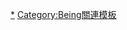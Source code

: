 <noinclude>
{{NoteTA|1=踊|2=声|3=独}}
</noinclude>{{Navbox Musical artist
| name   = B'z
| state  = collapsed
| background = group_or_band
| title  = [[B'z]]
| above = '''[[松本孝弘]]''' (Guitar) - '''[[稻葉浩志]]''' (Vocal)<br/>'''支援樂手 (現在)：'''{{link-ja|青山英樹|青山英樹}} (Drums) - 清 (Bass) - {{link-ja|川村健|川村ケン}} (Keyboard) - {{link-ja|Yukihide "YT" Takiyama|Yukihide"YT"Takiyama}} (Guitar) <br/>'''支援樂手 (過去)：'''[[明石昌夫]]&nbsp;- {{link-ja|阿部薰|阿部薫}}&nbsp;-  {{link-ja|廣本葉子|広本葉子}}&nbsp;- {{link-ja|久保Cozy|久保こーじ}}&nbsp;- {{link-ja|田中一光|田中一光 (ドラマー)}}&nbsp;- [[增田隆宣]]&nbsp;- {{link-en|Denny Fongheiser}}&nbsp;- {{link-ja|大島康祐|大島こうすけ}}&nbsp;- [[德永曉人]]&nbsp;- [[黑瀨蛙一]]&nbsp;- [[滿園庄太郎]]&nbsp;- [[Billy Sheehan]]&nbsp;- {{link-ja|Shane Gaalaas|シェーン・ガラース}}&nbsp;- {{link-ja|Barry Sparks|バリー・スパークス}}&nbsp;- [[大田紳一郎]]&nbsp;- {{link-ja|Brian Tichy|ブライアン・ティッシー}}&nbsp;- {{link-ja|Mohini Dey|モヒニ・デイ}}&nbsp;- {{link-ja|Brian Tichy|ブライアン・ティッシー}}&nbsp;- Sam Pomanti&nbsp;- [[大賀好修]]
| group1 = 單曲
| list1 = {{Navbox Musical artist|child
| group1 = CD
|  list1 = {{Navbox Musical artist|child
| group1 = 1980年代
|  list1 = {{Navbox Musical artist|child
| group1 = 88年
|  list1 = 1.&nbsp;[[だからその手を離して]]
| group2 = 89年
|  list2 = 2.&nbsp;[[君の中で踊りたい]]
}}
| group2 = 1990年代
|  list2 = {{Navbox Musical artist|child
| group1 = 90年
|  list1 = 3.&nbsp;[[LADY-GO-ROUND]]&nbsp;- 4.&nbsp;[[BE THERE]]&nbsp;- 5.&nbsp;[[太陽のKomachi Angel]]&nbsp;- 6.&nbsp;[[Easy Come, Easy Go!]]&nbsp;- 7.&nbsp;[[愛しい人よGood Night...]]
| group2 = 91年
|  list2 = 8.&nbsp;[[LADY NAVIGATION]]&nbsp;- 9.&nbsp;[[ALONE (B'z單曲)|ALONE]]
| group3 = 92年
|  list3 = 10.&nbsp;[[BLOWIN']]&nbsp;- 11.&nbsp;[[ZERO (B'z單曲)|ZERO]]
| group4 = 93年
|  list4 = 12.&nbsp;[[愛のままにわがままに 僕は君だけを傷つけない]]&nbsp;- 13.&nbsp;[[裸足の女神]]
| group5 = 94年
|  list5 = 14.&nbsp;[[Don't Leave Me]]&nbsp;- 15.&nbsp;[[MOTEL]]
| group6 = 95年
|  list6 = 16.&nbsp;[[心願 (B'z單曲)|ねがい]]&nbsp;- 17.&nbsp;[[love me, I love you]]&nbsp;- 18.&nbsp;[[LOVE PHANTOM]]
| group7 = 96年
|  list7 = 19.&nbsp;[[看不見的力量 ～INVISIBLE ONE～/MOVE|ミエナイチカラ 〜INVISIBLE ONE〜/MOVE]]&nbsp;- 20.&nbsp;[[Real Thing Shakes]] 
| group8 = 97年
|  list8 = 21.&nbsp;[[FIREBALL]]&nbsp;- 22.&nbsp;[[Calling_(B'z單曲)|Calling]]&nbsp;- 23.&nbsp;[[Liar! Liar!]]
| group9 = 98年
|  list9 = 24.&nbsp;[[さまよえる蒼い弾丸]]&nbsp;- 25.&nbsp;[[HOME (B'z單曲)|HOME]]
| group10 = 99年
|  list10 = 26.&nbsp;[[ギリギリchop]]
}}
| group3 = 2000年代
|  list3 = {{Navbox Musical artist|child
| group1 = 00年
|  list1 = 27.&nbsp;[[今夜月の見える丘に]]&nbsp;- 28.&nbsp;[[May (B'z單曲)|May]]&nbsp;- 29.&nbsp;[[juice]]&nbsp;- 30.&nbsp;[[RING (B'z單曲)|RING]]
| group2 = 01年
|  list2 = 31.&nbsp;[[ultra soul]]&nbsp;- 32.&nbsp;[[GOLD (B'z單曲)|GOLD]]
| group3 = 02年
|  list3 = 33.&nbsp;[[熱き鼓動の果て]]
| group4 = 03年
|  list4 = 34.&nbsp;[[IT'S SHOWTIME!!]]&nbsp;- 35.&nbsp;[[野性のENERGY]]
| group5 = 04年
|  list5 = 36.&nbsp;[[BANZAI (B'z單曲)|BANZAI]]&nbsp;- 37.&nbsp;[[ARIGATO]]
| group6 = 05年
|  list6 = 38.&nbsp;[[愛のバクダン]]&nbsp;- 39.&nbsp;[[OCEAN (B'z單曲)|OCEAN]]
| group7 = 06年
|  list7 = 40.&nbsp;[[衝動]]&nbsp;- 41.&nbsp;[[ゆるぎないものひとつ]]&nbsp;- 42.&nbsp;[[SPLASH!]]
| group8 = 07年
|  list8 = 43.&nbsp;[[永遠の翼]]&nbsp;- 44.&nbsp;[[SUPER LOVE SONG]]
| group9 = 08年
|  list9 = 45.&nbsp;[[BURN -フメツノフェイス-]]
| group10 = 09年
|  list10 = 46.&nbsp;[[一部分與全部/DIVE|イチブトゼンブ/DIVE]]&nbsp;- 47.&nbsp;[[MY LONELY TOWN]]
}}
| group4 = 2010年代
|  list4 = {{Navbox Musical artist|child
| group1 = 11年
|  list1 = 48.&nbsp;[[さよなら傷だらけの日々よ]]&nbsp;- 49.&nbsp;[[Don't Wanna Lie]]
| group2 = 12年
|  list2 = 50.&nbsp;[[GO FOR IT, BABY -記憶的山脈-|GO FOR IT, BABY -キオクの山脈-]]
| group3 = 15年
|  list3 = 51.&nbsp;[[有頂天]]&nbsp;- 52.&nbsp;[[RED]]
| group4 = 17年
| list4 = 53.&nbsp;[[声明/Still Alive]]
}}
}}
| group2 = 數位限定
|  list2 = &nbsp;[[SUPER LOVE SONG|FRICTION]]&nbsp;- 1.&nbsp;[[さまよえる蒼い弾丸|Into Free -Dangan-]]&nbsp;- 2.&nbsp;[[世界はあなたの色になる]]&nbsp;- 3.&nbsp;[[フキアレナサイ]]&nbsp;- 4.&nbsp;{{Tsl|ja|きみとなら}}- 5.&nbsp;UNITE
- 6.&nbsp;SLEEPLESS}}
| group2 = 專輯
| list2 = {{Navbox Musical artist|child
| group1 = 錄音室
| list1 = 1.&nbsp;[[B'z (1988年專輯)|B'z]]&nbsp;- 2.&nbsp;[[OFF THE LOCK]]&nbsp;- 3.&nbsp;[[BREAK THROUGH]]&nbsp;- 4.&nbsp;[[RISKY (專輯)|RISKY]]&nbsp;- 5.&nbsp;[[IN THE LIFE]]&nbsp;- 6.&nbsp;[[RUN]]&nbsp;- 7.&nbsp;[[The 7th Blues]]&nbsp;- 8.&nbsp;[[LOOSE]]&nbsp;- 9.&nbsp;[[SURVIVE]]&nbsp;- 10.&nbsp;[[Brotherhood (B'z專輯)|Brotherhood]]&nbsp;- 11.&nbsp;[[ELEVEN (B'z專輯)|ELEVEN]]&nbsp;- 12.&nbsp;[[GREEN (B'z專輯)|GREEN]]&nbsp;- 13.&nbsp;[[BIG MACHINE]]&nbsp;- 14.&nbsp;[[THE CIRCLE]]&nbsp;- 15.&nbsp;[[MONSTER (B'z專輯)|MONSTER]]&nbsp;- 16.&nbsp;[[ACTION]]&nbsp;- 17.&nbsp;[[MAGIC (B'z專輯)|MAGIC]]&nbsp;- 18.&nbsp;[[C'mon]]&nbsp;- 19.&nbsp;[[EPIC DAY]]&nbsp;- 20.&nbsp;[[DINOSAUR]]&nbsp;- 21.&nbsp;[[NEW LOVE]]- 22.&nbsp;[[Highway X]]
| group2 = 迷你
|  list2 = 1.&nbsp;[[BAD COMMUNICATION]]&nbsp;- 2.&nbsp;[[WICKED BEAT]]&nbsp;- 3.&nbsp;[[MARS (B'z專輯)|MARS]]&nbsp;- 4.&nbsp;[[FRIENDS (B'z專輯)|FRIENDS]]&nbsp;- 5.&nbsp;[[FRIENDS II]]&nbsp;- 6.&nbsp;[[DEVIL]]&nbsp; - 7.&nbsp;{{lj|FRIENDS III}}&nbsp;
| group3 = 數位限定
|  list3 = 1.&nbsp;{{link-ja|B'z (2007年專輯)|B'z (2007年のアルバム)|B'z (2007年)}}&nbsp;- 2.&nbsp;{{link-ja|B'z (2012年專輯)|B'z (2012年のアルバム)|B'z (2012年)}}
| group4 = 精選
|  list4 = {{Navbox Musical artist|child
| group1 = 官方公認
| list1 = 1.&nbsp;[[B'z The Best "Pleasure"]]&nbsp;- 2.&nbsp;[[B'z The Best "Treasure"]]&nbsp;- 3.&nbsp;[[The Ballads 〜Love &amp; B'z〜]]&nbsp;- 4.&nbsp;[[B'z The Best "Pleasure II"]]&nbsp;- 5.&nbsp;[[B'z The Best "ULTRA Pleasure"]]&nbsp;- 6.&nbsp;[[B'z The Best "ULTRA Treasure"]]&nbsp;- 7.&nbsp;[[B'z The Best XXV 1988-1998]]&nbsp;- 8.&nbsp;[[B'z The Best XXV 1999-2012]]
| group2 = 非官方公認
|  list2 = [[Flash Back-B'z Early Special Titles-]]
| group3 = 裏精選
|  list3 = 1.&nbsp;[[B'z The "Mixture"]]
}}
| group5 = 卡拉OK
|  list5 = 1.&nbsp;{{link-ja|B'z TV Style SONGLESS VERSION}}&nbsp;- 2.&nbsp;{{link-ja|B'z TV STYLE II Songless Version}}
| group6 = BOX
|  list6 = &nbsp;{{link-ja|The Complete B'z}}&nbsp;- [[B'z COMPLETE SINGLE BOX]]
}}
| group3 = 樂曲
|  list3 = 1.&nbsp;{{link-ja|孤独のRunaway}} - 2.&nbsp;{{link-ja|もう一度キスしたかった}} - 3.&nbsp;[[いつかのメリークリスマス]]&nbsp; - 4.&nbsp;{{link-ja|ピエロ|ピエロ (上木彩矢の曲)}} - 5.&nbsp;[[HEAT (金賢重單曲)|HEAT]] - 6.&nbsp;[[B'z LIVE-GYM Pleasure 2018 -HINOTORI-#HINOTORI|HINOTORI]]
| group4 = 影像作品
|  list4 = 1.&nbsp;[[FILM RISKY]]&nbsp;- 2.&nbsp;{{link-ja|JUST ANOTHER LIFE}}&nbsp;- 3.&nbsp;{{link-ja|LIVE RIPPER}}&nbsp;- 4.&nbsp;{{link-ja|"BUZZ!!" THE MOVIE}}&nbsp;- 5.&nbsp;{{link-ja|The true meaning of "Brotherhood"?}}&nbsp;- 6.&nbsp;[[once upon a time in 横浜 〜B'z LIVE GYM'99 "Brotherhood"〜]]&nbsp;- 7.&nbsp;[[a BEAUTIFUL REEL. B'z LIVE-GYM 2002 GREEN ～GO★FIGHT★WIN～]]&nbsp;- 8.&nbsp;[[Typhoon No.15 〜B'z LIVE-GYM The Final Pleasure "IT'S SHOWTIME!!" in 渚園〜]]&nbsp;- 9.&nbsp;{{link-ja|B'z LIVE-GYM 2006 "MONSTER'S GARAGE"}}&nbsp;- 10.&nbsp;[[B'z LIVE in なんば]]&nbsp;- 11.&nbsp;[[B'z LIVE-GYM Hidden Pleasure ～Typhoon No.20～]]&nbsp;- 12.&nbsp;[[B'z LIVE-GYM Pleasure 2008 -GLORY DAYS-]]&nbsp;- 13.&nbsp;{{link-ja|B'z LIVE-GYM 2010 "Ain't No Magic" at TOKYO DOME}}&nbsp;- 14.&nbsp;{{link-ja|B'z LIVE in なんば 2006 & B'z SHOWCASE 2007 -19- at Zepp Tokyo}}&nbsp;- 15.&nbsp;[[B'z LIVE-GYM 2011 -C'mon-]]&nbsp;- 16.&nbsp;[[B'z LIVE-GYM 2008 -ACTION-]]&nbsp;- 17.&nbsp;[[B'z LIVE-GYM 2005 -CIRCLE OF ROCK-]]&nbsp;- 18.&nbsp;[[B'z LIVE-GYM 2001 -ELEVEN-]]&nbsp;- 19.&nbsp;[[B'z LIVE-GYM Pleasure 2013 ENDLESS SUMMER -XXV BEST-]]&nbsp;- 20.&nbsp;[[B'z LIVE-GYM 2015 -EPIC NIGHT-]]&nbsp;- 21.&nbsp;[[B'z LIVE-GYM 2017-2018 "LIVE DINOSAUR"]]&nbsp;- 22.&nbsp;[[B'z LIVE-GYM Pleasure 2018 -HINOTORI-]]&nbsp;- 23.&nbsp;[[B'z LIVE-GYM 2019 -Whole Lotta NEW LOVE-]]&nbsp;- 24.&nbsp;{{Tsl|ja|B'z SHOWCASE 2020 -5 ERAS 8820-|B'z SHOWCASE 2020 -5 ERAS 8820- Day1〜5}}&nbsp;
| group5 = 關連項目
|  list5 = [[B'z作品列表|作品]]&nbsp;- [[LIVE-GYM]]&nbsp;- [[Being (公司)|Being]]&nbsp;- [[VERMILLION]]&nbsp;- [[VERMILLION RECORDS]]&nbsp;-  [[B'z Party]]&nbsp;- [[B'z Party#B'z Club-Gym|B'z Club-Gym]]&nbsp;- [[B'z Loud-Gym]]&nbsp;- [[TMG]]&nbsp;- [[House Of Strings]]&nbsp;- [[B'z WAVE-GYM]]&nbsp;- [[BEAT ZONE]] - [[小室哲哉]] / [[TM NETWORK]] 
}}<noinclude>
{{DEFAULTSORT:B'z}}
[[Category:B'z|*]]
[[Category:Being關連模板]]
</noinclude>